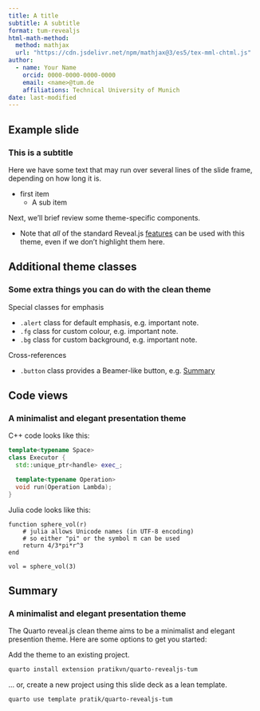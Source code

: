 ```yaml
---
title: A title
subtitle: A subtitle
format: tum-revealjs
html-math-method:
  method: mathjax
  url: "https://cdn.jsdelivr.net/npm/mathjax@3/es5/tex-mml-chtml.js"
author:
  - name: Your Name
    orcid: 0000-0000-0000-0000
    email: <name>@tum.de
    affiliations: Technical University of Munich
date: last-modified
---
```


## Example slide

### This is a subtitle

Here we have some text that may run over several lines of the slide frame,
depending on how long it is.

- first item 
    - A sub item

Next, we'll brief review some theme-specific components.

- Note that _all_ of the standard Reveal.js
[features](https://quarto.org/docs/presentations/revealjs/)
can be used with this theme, even if we don't highlight them here.

## Additional theme classes

### Some extra things you can do with the clean theme

Special classes for emphasis

- `.alert` class for default emphasis, e.g. [important note]{.alert}.
- `.fg` class for custom colour, e.g. [important note]{.fg style="--col: #e64173"}.
- `.bg` class for custom background, e.g. [important note]{.bg style="--col: #e64173"}.

Cross-references

- `.button` class provides a Beamer-like button, e.g.
[[Summary]{.button}](#sec-summary)

## Code views

### A minimalist and elegant presentation theme

C++ code looks like this:

```.cpp
template<typename Space>
class Executor {
  std::unique_ptr<handle> exec_;

  template<typename Operation>
  void run(Operation Lambda);
}
```

Julia code looks like this:

```.julia
function sphere_vol(r)
    # julia allows Unicode names (in UTF-8 encoding)
    # so either "pi" or the symbol π can be used
    return 4/3*pi*r^3
end

vol = sphere_vol(3)
```

## Summary {#sec-summary}

### A minimalist and elegant presentation theme

The Quarto reveal.js clean theme aims to be a minimalist and elegant presention
theme. Here are some options to get you started:

Add the theme to an existing project.

```.bash
quarto install extension pratikvn/quarto-revealjs-tum
```

... or, create a new project using this slide deck as a lean template.

```.bash
quarto use template pratik/quarto-revealjs-tum
```
